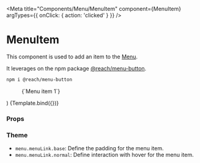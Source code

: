 
<Meta
  title="Components/Menu/MenuItem"
  component={MenuItem}
  argTypes={{ onClick: { action: 'clicked' } }}
/>

# MenuItem

This component is used to add an item to the [Menu](/docs/components-menu-menu--default-story).

It leverages on the npm package [@reach/menu-button](https://www.npmjs.com/package/@reach/menu-button).

```bash
npm i @reach/menu-button
```

  <Menu menuLabel="Menu" text="Menu">
    <MenuItem key={1}>{`Menu item 1`}</MenuItem>
  </Menu>
)

<Canvas>
  <Story name="Default">{Template.bind({})}</Story>
</Canvas>

### Props

<ArgsTable story="Default" />

### Theme

- `menu.menuLink.base`: Define the padding for the menu item.
- `menu.menuLink.normal`: Define interaction with hover for the menu item.

